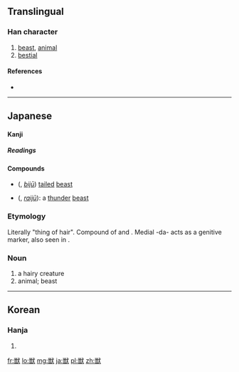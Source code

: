 {{also|獸}}
==Translingual==

===Han character===
{{Han char|rn=94|rad=犬|as=12|sn=15|four=|canj=火口戈大 (FRIK)}}

# [[beast]], [[animal]]
# [[bestial]]

====References====
* {{Han ref|kx=0719.131|dkj=20714|dj=1130.130|hdz=21369.071|uh=7363|ud=29539}}

----

==Japanese==

====Kanji====
{{ja-kanji|grade=c|rs=犬12|style=s|kyu=獸}}

=====Readings=====
{{ja-readings
|on=[[じゅう]] (jū)
|kun=[[けもの]] (kemono), [[けだもの]] (kedamono)
}}

====Compounds====
* {{l|ja|尾獣}} ({{l|ja|びじゅう}}, ''[[bijū]]'') [[tailed]] [[beast]]
* {{l|ja|雷獣}} ({{l|ja|らいじゅう}}, ''[[raijū]]''): a [[thunder]] [[beast]]

===Etymology===
Literally "thing of hair". Compound of {{term|毛||tr=ke|hair|lang=ja}} and {{term|物||tr=mono|thing|lang=ja}}. Medial -da- acts as a genitive marker, also seen in {{term|果物||tr=kudamono|fruit|lang=ja}}.

===Noun===
{{ja-noun|k|hira=けだもの|rom=kedamono}}

# a hairy creature
# animal; beast

----

==Korean==

===Hanja===
{{ko-hanja|hangeul=수|eumhun=|rv=su|mr=su|y=swu}}

# {{defn|lang=ko|sort=犬12}}

[[fr:獣]]
[[lo:獣]]
[[mg:獣]]
[[ja:獣]]
[[pl:獣]]
[[zh:獣]]